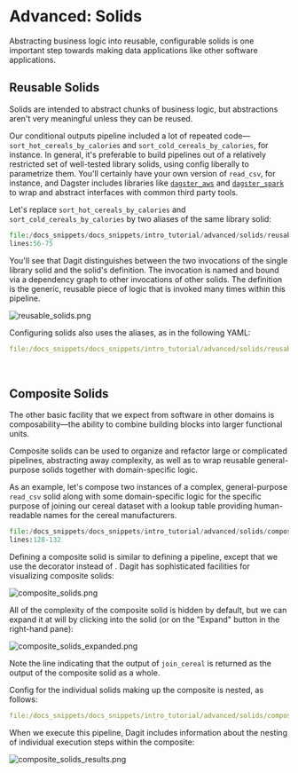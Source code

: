 
<DynamicMetaTags
  title="Advanced: Solids | Dagster"
  description="Dagster encourages abstracting business logic into reusable and configurable solids,
  which is an important step towards making data applications like other software applications."
/>


# Advanced: Solids

<CodeReferenceLink filePath="examples/docs_snippets/docs_snippets/intro_tutorial/advanced/solids/" />

Abstracting business logic into reusable, configurable solids is one important step towards making
data applications like other software applications.

## Reusable Solids

Solids are intended to abstract chunks of business logic, but abstractions aren't very meaningful
unless they can be reused.

Our conditional outputs pipeline included a lot of repeated
code&mdash;`sort_hot_cereals_by_calories` and `sort_cold_cereals_by_calories`, for instance. In
general, it's preferable to build pipelines out of a relatively restricted set of well-tested
library solids, using config liberally to parametrize them. You'll certainly have your own version
of `read_csv`, for instance, and Dagster includes libraries like
[`dagster_aws`](/_apidocs/libraries/dagster_aws) and
[`dagster_spark`](/_apidocs/libraries/dagster_pyspark) to wrap and abstract interfaces with
common third party tools.

Let's replace `sort_hot_cereals_by_calories` and `sort_cold_cereals_by_calories` by two aliases of
the same library solid:

```python literalinclude showLines startLine=56 emphasize-lines=17-18 caption=reusable_solids.py
file:/docs_snippets/docs_snippets/intro_tutorial/advanced/solids/reusable_solids.py
lines:56-75
```

You'll see that Dagit distinguishes between the two invocations of the single library solid and the
solid's definition. The invocation is named and bound via a dependency graph to other invocations of
other solids. The definition is the generic, reusable piece of logic that is invoked many times
within this pipeline.

![reusable_solids.png](/assets/images/tutorial/reusable_solids.png)

Configuring solids also uses the aliases, as in the following YAML:

```YAML literalinclude emphasize-lines=6,8 caption=reusable_solids.yaml
file:/docs_snippets/docs_snippets/intro_tutorial/advanced/solids/reusable_solids.yaml
```

<br />

## Composite Solids

The other basic facility that we expect from software in other domains is composability&mdash;the
ability to combine building blocks into larger functional units.

Composite solids can be used to organize and refactor large or complicated pipelines, abstracting
away complexity, as well as to wrap reusable general-purpose solids together with domain-specific
logic.

As an example, let's compose two instances of a complex, general-purpose `read_csv` solid along with
some domain-specific logic for the specific purpose of joining our cereal dataset with a lookup
table providing human-readable names for the cereal manufacturers.

```python literalinclude showLines startLine=128 caption=composite_solids.py
file:/docs_snippets/docs_snippets/intro_tutorial/advanced/solids/composite_solids.py
lines:128-132
```

Defining a composite solid is similar to defining a pipeline, except
that we use the <PyObject module="dagster" object="composite_solid" displayText="@composite_solid" /> decorator
instead of <PyObject module="dagster" object="pipeline" displayText="@pipeline" />. Dagit has
sophisticated facilities for visualizing composite solids:

![composite_solids.png](/assets/images/tutorial/composite_solids.png)

All of the complexity of the composite solid is hidden by default, but we can expand it at will by
clicking into the solid (or on the "Expand" button in the right-hand pane):

![composite_solids_expanded.png](/assets/images/tutorial/composite_solids_expanded.png)

Note the line indicating that the output of `join_cereal` is returned as the output of the composite
solid as a whole.

Config for the individual solids making up the composite is nested, as follows:

```YAML literalinclude emphasize-lines=1-3 caption=composite_solids.yaml
file:/docs_snippets/docs_snippets/intro_tutorial/advanced/solids/composite_solids.yaml
```

When we execute this pipeline, Dagit includes information about the nesting of individual execution
steps within the composite:

![composite_solids_results.png](/assets/images/tutorial/composite_solids_results.png)

<br />
